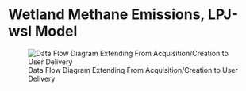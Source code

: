 # Wetland Methane Emissions, LPJ-wsl Model

![Data Flow Diagram Extending From Acquisition/Creation to User Delivery](./media/lpjeosim-wetlandch4-daygrid-v2_Data_Flow.png)